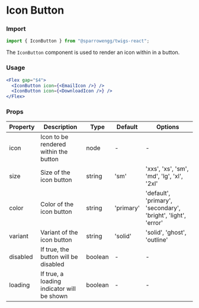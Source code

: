# Icon Button

### Import

```jsx
import { IconButton } from "@sparrowengg/twigs-react";
```

The `IconButton` component is used to render an icon within in a button.

### Usage

```jsx live
<Flex gap="$4">
  <IconButton icon={<EmailIcon />} />
  <IconButton icon={<DownloadIcon />} />
</Flex>
```

### Props

| Property | Description                                | Type    | Default | Options                                                       |
| -------- | ------------------------------------------ | ------- | ------- | ------------------------------------------------------------- |
| icon     | Icon to be rendered within the button      | node    | -       | -                                                             |
| size     | Size of the icon button                    | string  | 'sm'       | 'xxs', 'xs', 'sm', 'md', 'lg', 'xl', '2xl'                    |
| color    | Color of the icon button                   | string  | 'primary'       | 'default', 'primary', 'secondary', 'bright', 'light', 'error' |
| variant  | Variant of the icon button                 | string  | 'solid'       | 'solid', 'ghost', 'outline'                                   |
| disabled | If true, the button will be disabled       | boolean | -       | -                                                             |
| loading  | If true, a loading indicator will be shown | boolean | -       | -                                                             |
